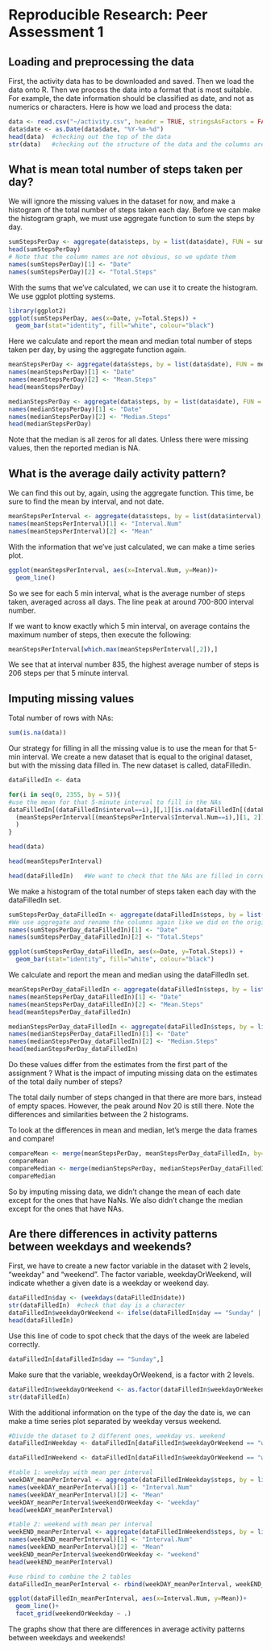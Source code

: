 # Reproducible Research: Peer Assessment 1


## Loading and preprocessing the data
First, the activity data has to be downloaded and saved.  Then we load the data onto R.  Then we process the data into a format that is most suitable.  For example, the date information should be classified as date, and not as numerics or characters. Here is how we load and process the data:

```r
data <- read.csv("~/activity.csv", header = TRUE, stringsAsFactors = FALSE)
data$date <- as.Date(data$date, "%Y-%m-%d")
head(data)  #checking out the top of the data
str(data)   #checking out the structure of the data and the columns are correctly defined
```



## What is mean total number of steps taken per day?
We will ignore the missing values in the dataset for now, and make a histogram of the total number of steps taken each day.  Before we can make the histogram graph, we must use aggregate function to sum the steps by day.

```r
sumStepsPerDay <- aggregate(data$steps, by = list(data$date), FUN = sum, na.rm = TRUE ) 
head(sumStepsPerDay)
# Note that the column names are not obvious, so we update them
names(sumStepsPerDay)[1] <- "Date"   
names(sumStepsPerDay)[2] <- "Total.Steps"
```

With the sums that we've calculated, we can use it to create the histogram.
We use ggplot plotting systems.
```r
library(ggplot2)
ggplot(sumStepsPerDay, aes(x=Date, y=Total.Steps)) + 
  geom_bar(stat="identity", fill="white", colour="black")
```

Here we calculate and report the mean and median total number of steps taken per day, by using the aggregate function again.
```r
meanStepsPerDay <- aggregate(data$steps, by = list(data$date), FUN = mean, na.rm = TRUE )
names(meanStepsPerDay)[1] <- "Date"
names(meanStepsPerDay)[2] <- "Mean.Steps"
head(meanStepsPerDay)

medianStepsPerDay <- aggregate(data$steps, by = list(data$date), FUN = median, na.rm = TRUE ) 
names(medianStepsPerDay)[1] <- "Date"
names(medianStepsPerDay)[2] <- "Median.Steps"
head(medianStepsPerDay)
```
Note that the median is all zeros for all dates.  Unless there were missing values, then the reported median is NA.



## What is the average daily activity pattern?
We can find this out by, again, using the aggregate function.  This time, be sure to find the mean by interval, and not date.
```r
meanStepsPerInterval <- aggregate(data$steps, by = list(data$interval), FUN = mean, na.rm = TRUE ) 
names(meanStepsPerInterval)[1] <- "Interval.Num"
names(meanStepsPerInterval)[2] <- "Mean"
```
With the information that we've just calculated, we can make a time series plot.
```r
ggplot(meanStepsPerInterval, aes(x=Interval.Num, y=Mean))+ 
  geom_line()
```
So we see for each 5 min interval, what is the average number of steps taken, averaged across all days. The line peak at around 700-800 interval number.

If we want to know exactly which 5 min interval, on average contains the maximum number of steps, then execute the following:
```r
meanStepsPerInterval[which.max(meanStepsPerInterval[,2]),]
```
We see that at interval number 835, the highest average number of steps is 206 steps per that 5 minute interval.




## Imputing missing values
Total number of rows with NAs:
```r
sum(is.na(data))
```

Our strategy for filling in all the missing value is to use the mean for that 5-min interval.
We create a new dataset that is equal to the original dataset, but with the missing data filled in.
The new dataset is called, dataFilledin.
```r
dataFilledIn <- data

for(i in seq(0, 2355, by = 5)){
#use the mean for that 5-minute interval to fill in the NAs
dataFilledIn[(dataFilledIn$interval==i),][,1][is.na(dataFilledIn[(dataFilledIn$interval==i),][,1])] <- unlist(
  (meanStepsPerInterval[(meanStepsPerInterval$Interval.Num==i),][1, 2])
  )
}

head(data)

head(meanStepsPerInterval)

head(dataFilledIn)   #We want to check that the NAs are filled in correctly
```

We make a histogram of the total number of steps taken each day with the dataFilledIn set.

```r
sumStepsPerDay_dataFilledIn <- aggregate(dataFilledIn$steps, by = list(dataFilledIn$date), FUN = sum, na.rm = TRUE )  
#We use aggregate and rename the columns again like we did on the original dataset
names(sumStepsPerDay_dataFilledIn)[1] <- "Date"
names(sumStepsPerDay_dataFilledIn)[2] <- "Total.Steps"

ggplot(sumStepsPerDay_dataFilledIn, aes(x=Date, y=Total.Steps)) + 
  geom_bar(stat="identity", fill="white", colour="black")
```

We calculate and report the mean and median using the dataFilledIn set.
```r
meanStepsPerDay_dataFilledIn <- aggregate(dataFilledIn$steps, by = list(dataFilledIn$date), FUN = mean, na.rm = TRUE )
names(meanStepsPerDay_dataFilledIn)[1] <- "Date"
names(meanStepsPerDay_dataFilledIn)[2] <- "Mean.Steps"
head(meanStepsPerDay_dataFilledIn)

medianStepsPerDay_dataFilledIn <- aggregate(dataFilledIn$steps, by = list(dataFilledIn$date), FUN = median, na.rm = TRUE ) 
names(medianStepsPerDay_dataFilledIn)[1] <- "Date"
names(medianStepsPerDay_dataFilledIn)[2] <- "Median.Steps"
head(medianStepsPerDay_dataFilledIn)
```
Do these values differ from the estimates from the first part of the assignment ? What is the impact of imputing missing data on the estimates of the total daily number of steps?

The total daily number of steps changed in that there are more bars, instead of empty spaces.  However, the peak around Nov 20 is still there.  Note the differences and similarities between the 2 histograms.

To look at the differences in mean and median, let's merge the data frames and compare!
```r
compareMean <- merge(meanStepsPerDay, meanStepsPerDay_dataFilledIn, by= "Date")
compareMean
compareMedian <- merge(medianStepsPerDay, medianStepsPerDay_dataFilledIn , by="Date")
compareMedian
```
So by imputing missing data, we didn't change the mean of each date except for the ones that have NaNs.  We also didn't change the median except for the ones that have NAs.



## Are there differences in activity patterns between weekdays and weekends?
First, we have to create a new factor variable in the dataset with 2 levels, "weekday" and "weekend".  The factor variable, weekdayOrWeekend, will indicate whether a given date is a weekday or weekend day.

```r
dataFilledIn$day <- (weekdays(dataFilledIn$date))
str(dataFilledIn)  #check that day is a character
dataFilledIn$weekdayOrWeekend <- ifelse(dataFilledIn$day == "Sunday" | dataFilledIn$day == "Saturday", "weekend", "weekday")
head(dataFilledIn)
```

Use this line of code to spot check that the days of the week are labeled correctly.
```r
dataFilledIn[dataFilledIn$day == "Sunday",]
```

Make sure that the variable, weekdayOrWeekend, is a factor with 2 levels.
```r
dataFilledIn$weekdayOrWeekend <- as.factor(dataFilledIn$weekdayOrWeekend)
str(dataFilledIn)
```

With the additional information on the type of the day the date is, we can make a time series plot separated by weekday versus weekend.
```r
#Divide the dataset to 2 different ones, weekday vs. weekend
dataFilledInWeekday <- dataFilledIn[dataFilledIn$weekdayOrWeekend == "weekday",]

dataFilledInWeekend <- dataFilledIn[dataFilledIn$weekdayOrWeekend == "weekend",]
```

```r
#table 1: weekday with mean per interval
weekDAY_meanPerInterval <- aggregate(dataFilledInWeekday$steps, by = list(dataFilledInWeekday$interval), FUN = mean, na.rm = TRUE ) 
names(weekDAY_meanPerInterval)[1] <- "Interval.Num"
names(weekDAY_meanPerInterval)[2] <- "Mean"
weekDAY_meanPerInterval$weekendOrWeekday <- "weekday"
head(weekDAY_meanPerInterval)

#table 2: weekend with mean per interval
weekEND_meanPerInterval <- aggregate(dataFilledInWeekend$steps, by = list(dataFilledInWeekend$interval), FUN = mean, na.rm = TRUE ) 
names(weekEND_meanPerInterval)[1] <- "Interval.Num"
names(weekEND_meanPerInterval)[2] <- "Mean"
weekEND_meanPerInterval$weekendOrWeekday <- "weekend"
head(weekEND_meanPerInterval)

#use rbind to combine the 2 tables
dataFilledIn_meanPerInterval <- rbind(weekDAY_meanPerInterval, weekEND_meanPerInterval)

ggplot(dataFilledIn_meanPerInterval, aes(x=Interval.Num, y=Mean))+ 
  geom_line()+
  facet_grid(weekendOrWeekday ~ .)
```

The graphs show that there are differences in average activity patterns between weekdays and weekends!
